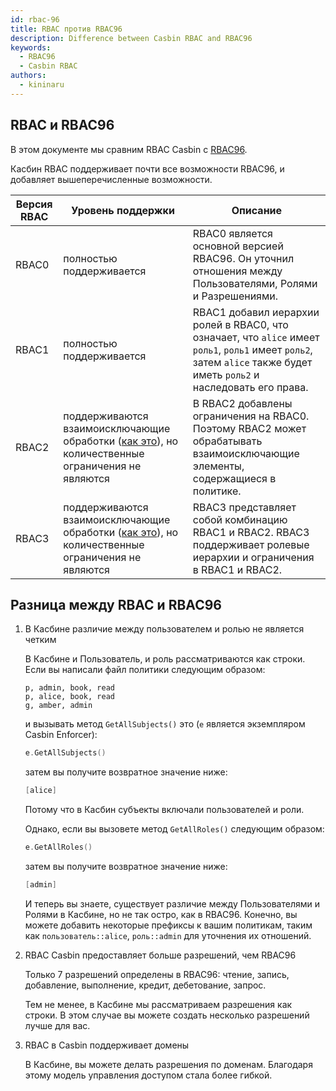 ```yaml
---
id: rbac-96
title: RBAC против RBAC96
description: Difference between Casbin RBAC and RBAC96
keywords:
  - RBAC96
  - Casbin RBAC
authors:
  - kininaru
---
```




## RBAC и RBAC96

В этом документе мы сравним RBAC Casbin с [RBAC96](https://profsandhu.com/cs6393_s12/lecture-rbac96.pdf).

Касбин RBAC поддерживает почти все возможности RBAC96, и добавляет вышеперечисленные возможности.

| Версия RBAC | Уровень поддержки                                                                                                                        | Описание                                                                                                                                                               |
| ----------- | ---------------------------------------------------------------------------------------------------------------------------------------- | ---------------------------------------------------------------------------------------------------------------------------------------------------------------------- |
| RBAC0       | полностью поддерживается                                                                                                                 | RBAC0 является основной версией RBAC96. Он уточнил отношения между Пользователями, Ролями и Разрешениями.                                                              |
| RBAC1       | полностью поддерживается                                                                                                                 | RBAC1 добавил иерархии ролей в RBAC0, что означает, что `alice` имеет `роль1`, `роль1` имеет `роль2`, затем `alice` также будет иметь `роль2` и наследовать его права. |
| RBAC2       | поддерживаются взаимоисключающие обработки ([как это](/docs/syntax-for-models#policy-effect)), но количественные ограничения не являются | В RBAC2 добавлены ограничения на RBAC0. Поэтому RBAC2 может обрабатывать взаимоисключающие элементы, содержащиеся в политике.                                          |
| RBAC3       | поддерживаются взаимоисключающие обработки ([как это](/docs/syntax-for-models#policy-effect)), но количественные ограничения не являются | RBAC3 представляет собой комбинацию RBAC1 и RBAC2. RBAC3 поддерживает ролевые иерархии и ограничения в RBAC1 и RBAC2.                                                  |
## Разница между RBAC и RBAC96

1. В Касбине различие между пользователем и ролью не является четким

   В Касбине и Пользователь, и роль рассматриваются как строки. Если вы написали файл политики следующим образом:

   ```
   p, admin, book, read
   p, alice, book, read
   g, amber, admin
   ```

   и вызывать метод `GetAllSubjects()` это (`e` является экземпляром Casbin Enforcer):

   ```go
   e.GetAllSubjects()
   ```

   затем вы получите возвратное значение ниже:

   ``` go
   [alice]
   ```

   Потому что в Касбин субъекты включали пользователей и роли.

   Однако, если вы вызовете метод `GetAllRoles()` следующим образом:

   ``` go
   e.GetAllRoles()
   ```

   затем вы получите возвратное значение ниже:

   ```go
   [admin]
   ```

   И теперь вы знаете, существует различие между Пользователями и Ролями в Касбине, но не так остро, как в RBAC96. Конечно, вы можете добавить некоторые префиксы к вашим политикам, таким как `пользователь::alice`, `роль::admin` для уточнения их отношений.

2. RBAC Casbin предоставляет больше разрешений, чем RBAC96

   Только 7 разрешений определены в RBAC96: чтение, запись, добавление, выполнение, кредит, дебетование, запрос.

   Тем не менее, в Касбине мы рассматриваем разрешения как строки. В этом случае вы можете создать несколько разрешений лучше для вас.

3. RBAC в Casbin поддерживает домены

   В Касбине, вы можете делать разрешения по доменам. Благодаря этому модель управления доступом стала более гибкой.